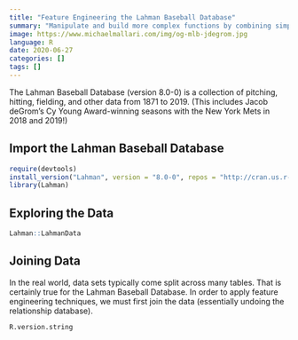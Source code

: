 ```yaml
---
title: "Feature Engineering the Lahman Baseball Database"
summary: "Manipulate and build more complex functions by combining simpler functions."
image: https://www.michaelmallari.com/img/og-mlb-jdegrom.jpg
language: R
date: 2020-06-27
categories: []
tags: []
---
```


The Lahman Baseball Database (version 8.0-0) is a collection of pitching, hitting, fielding, and other data from 1871 to 2019.  (This includes Jacob deGrom's Cy Young Award-winning seasons with the New York Mets in 2018 and 2019!)

## Import the Lahman Baseball Database

```r
require(devtools)
install_version("Lahman", version = "8.0-0", repos = "http://cran.us.r-project.org")
library(Lahman)
```

## Exploring the Data

```r
Lahman::LahmanData
```


## Joining Data

In the real world, data sets typically come split across many tables. That is certainly true for the Lahman Baseball Database.  In order to apply feature engineering techniques, we must first join the data (essentially undoing the relationship database).








```r
R.version.string
```

